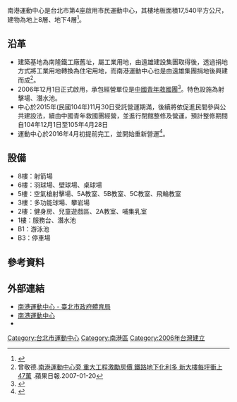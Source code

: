 {{Infobox_Stadium 
| stadium_name      = 南港運動中心<br>Taipei NanGang Sports Center
| image             = Nangang Sport Center 20140817.jpg
| location          = {{ROC-TW}}<br>[[台北市|台北市]][[南港區|南港區]]玉成街69號
| opened            = 2006年12月1日
| owner             = [[台北市政府體育局|台北市政府體育局]]
| operator          = [[中國青年救國團|中國青年救國團]]
| cost              = 
| website           = [https://ngsc.cyc.org.tw/ ngsc.cyc.org.tw]
}}
南港運動中心是台北市第4座啟用市民運動中心，其樓地板面積17,540平方公尺，建物為地上8層、地下4層<ref>{{Cite web |url=http://tsh.tms.gov.tw/web/topicdemo2.php?AS_ID=6 |title=台北市運動地圖資訊網 |accessdate=2010-02-18 |archive-date=2010-03-12 |archive-url=https://web.archive.org/web/20100312092710/http://tsh.tms.gov.tw/web/topicdemo2.php?AS_ID=6 |dead-url=yes }}</ref>。

== 沿革 ==
*建築基地為南隆鐵工廠舊址，屬工業用地，由遠雄建設集團取得後，透過捐地方式將工業用地轉換為住宅用地，而南港運動中心也是由遠雄集團捐地後興建而成<ref>曾敬德.[https://tw.appledaily.com/forum/daily/20070120/23192799 南港運動中心旁 重大工程激勵房價 鐵路地下化利多 新大樓每坪衝上47萬] {{Wayback|url=https://tw.appledaily.com/forum/daily/20070120/23192799 |date=20180902030458 }}.蘋果日報.2007-01-20</ref>。
*2006年12月1日正式啟用，承包經營單位是[[中國青年救國團|中國青年救國團]]<ref>{{Cite web |url=http://www.319.com.tw/store/show/3635 |title=微笑台灣 |accessdate=2016-07-08 |archive-date=2016-08-06 |archive-url=https://web.archive.org/web/20160806110652/http://www.319.com.tw/store/show/3635 |dead-url=no }}</ref>。特色設施為射擊場、潛水池。
*中心於2015年(民國104年)11月30日受託營運期滿，後續將依促進民間參與公共建設法，續由中國青年救國團經營，並進行閉館整修及營運，預計整修期間自104年12月1日至105年4月28日
*運動中心於2016年4月初提前完工，並開始重新營運<ref>{{Cite web |url=http://udn.com/news/story/7323/1606881 |title=南港運動中心整容 嶄新出擊 |access-date=2016-07-08 |archive-url=https://web.archive.org/web/20160826083927/http://udn.com/news/story/7323/1606881 |archive-date=2016-08-26 |dead-url=yes }}</ref>。

== 設備 ==
*8樓：射箭場
*6樓：羽球場、壁球場、桌球場
*5樓：空氣槍射擊場、5A教室、5B教室、5C教室、飛輪教室
*3樓：多功能球場、攀岩場
*2樓：健身房、兒童遊戲區、2A教室、哺集乳室
*1樓：服務台、潛水池
*B1：游泳池
*B3：停車場

== 參考資料 ==
<references/>

==外部連結==
*[https://sports.tms.gov.tw/venues/?K=799 南港運動中心 - 臺北市政府體育局]{{Wayback|url=https://sports.tms.gov.tw/venues/?K=799 |date=20200904115308 }}
*[http://ngsc.cyc.org.tw/ 南港運動中心]{{Wayback|url=http://ngsc.cyc.org.tw/ |date=20100218075556 }}
*{{facebook|ngsc.cyc}}

{{台北市運動中心}}
{{DEFAULTSORT:Nangang}}
[[Category:台北市運動中心|Category:台北市運動中心]]
[[Category:南港區|Category:南港區]]
[[Category:2006年台灣建立|Category:2006年台灣建立]]
